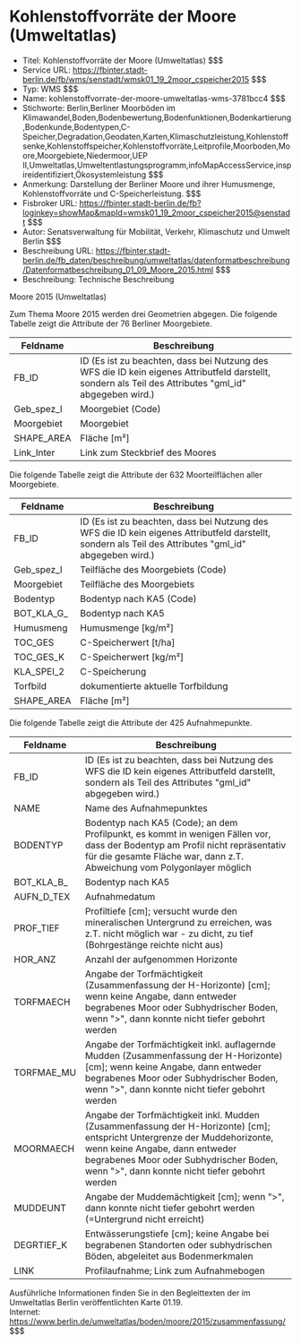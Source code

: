# Kohlenstoffvorräte der Moore (Umweltatlas)
- Titel: Kohlenstoffvorräte der Moore (Umweltatlas) $$$
- Service URL: https://fbinter.stadt-berlin.de/fb/wms/senstadt/wmsk01_19_2moor_cspeicher2015 $$$
- Typ: WMS $$$
- Name: kohlenstoffvorrate-der-moore-umweltatlas-wms-3781bcc4 $$$
- Stichworte: Berlin,Berliner Moorböden im Klimawandel,Boden,Bodenbewertung,Bodenfunktionen,Bodenkartierung,Bodenkunde,Bodentypen,C-Speicher,Degradation,Geodaten,Karten,Klimaschutzleistung,Kohlenstoffsenke,Kohlenstoffspeicher,Kohlenstoffvorräte,Leitprofile,Moorboden,Moore,Moorgebiete,Niedermoor,UEP II,Umweltatlas,Umweltentlastungsprogramm,infoMapAccessService,inspireidentifiziert,Ökosystemleistung $$$
- Anmerkung: Darstellung der Berliner Moore und ihrer Humusmenge, Kohlenstoffvorräte und C-Speicherleistung. $$$
- Fisbroker URL: https://fbinter.stadt-berlin.de/fb?loginkey=showMap&mapId=wmsk01_19_2moor_cspeicher2015@senstadt $$$
- Autor: Senatsverwaltung für Mobilität, Verkehr, Klimaschutz und Umwelt Berlin $$$
- Beschreibung URL: https://fbinter.stadt-berlin.de/fb_daten/beschreibung/umweltatlas/datenformatbeschreibung/Datenformatbeschreibung_01_09_Moore_2015.html $$$
- Beschreibung: Technische Beschreibung 

Moore 2015 (Umweltatlas)

Zum Thema Moore 2015 werden drei Geometrien abgegen. Die folgende Tabelle zeigt die Attribute der 76 Berliner Moorgebiete.

| Feldname     | Beschreibung                                                                                                                                            |
| ------------ | ------------------------------------------------------------------------------------------------------------------------------------------------------- |
| FB\_ID       | ID (Es ist zu beachten, dass bei Nutzung des WFS die ID kein eigenes Attributfeld darstellt, sondern als Teil des Attributes "gml\_id" abgegeben wird.) |
| Geb\_spez\_I | Moorgebiet (Code)                                                                                                                                       |
| Moorgebiet   | Moorgebiet                                                                                                                                              |
| SHAPE\_AREA  | Fläche \[m²\]                                                                                                                                           |
| Link\_Inter  | Link zum Steckbrief des Moores                                                                                                                          |

  
Die folgende Tabelle zeigt die Attribute der 632 Moorteilflächen aller Moorgebiete.

| Feldname      | Beschreibung                                                                                                                                            |
| ------------- | ------------------------------------------------------------------------------------------------------------------------------------------------------- |
| FB\_ID        | ID (Es ist zu beachten, dass bei Nutzung des WFS die ID kein eigenes Attributfeld darstellt, sondern als Teil des Attributes "gml\_id" abgegeben wird.) |
| Geb\_spez\_I  | Teilfläche des Moorgebiets (Code)                                                                                                                       |
| Moorgebiet    | Teilfläche des Moorgebiets                                                                                                                              |
| Bodentyp      | Bodentyp nach KA5 (Code)                                                                                                                                |
| BOT\_KLA\_G\_ | Bodentyp nach KA5                                                                                                                                       |
| Humusmeng     | Humusmenge \[kg/m²\]                                                                                                                                    |
| TOC\_GES      | C-Speicherwert \[t/ha\]                                                                                                                                 |
| TOC\_GES\_K   | C-Speicherwert \[kg/m²\]                                                                                                                                |
| KLA\_SPEI\_2  | C-Speicherung                                                                                                                                           |
| Torfbild      | dokumentierte aktuelle Torfbildung                                                                                                                      |
| SHAPE\_AREA   | Fläche \[m²\]                                                                                                                                           |

  
Die folgende Tabelle zeigt die Attribute der 425 Aufnahmepunkte.

| Feldname      | Beschreibung                                                                                                                                                                                                                                              |
| ------------- | --------------------------------------------------------------------------------------------------------------------------------------------------------------------------------------------------------------------------------------------------------- |
| FB\_ID        | ID (Es ist zu beachten, dass bei Nutzung des WFS die ID kein eigenes Attributfeld darstellt, sondern als Teil des Attributes "gml\_id" abgegeben wird.)                                                                                                   |
| NAME          | Name des Aufnahmepunktes                                                                                                                                                                                                                                  |
| BODENTYP      | Bodentyp nach KA5 (Code); an dem Profilpunkt, es kommt in wenigen Fällen vor, dass der Bodentyp am Profil nicht repräsentativ für die gesamte Fläche war, dann z.T. Abweichung vom Polygonlayer möglich                                                   |
| BOT\_KLA\_B\_ | Bodentyp nach KA5                                                                                                                                                                                                                                         |
| AUFN\_D\_TEX  | Aufnahmedatum                                                                                                                                                                                                                                             |
| PROF\_TIEF    | Profiltiefe \[cm\]; versucht wurde den mineralischen Untergrund zu erreichen, was z.T. nicht möglich war - zu dicht, zu tief (Bohrgestänge reichte nicht aus)                                                                                             |
| HOR\_ANZ      | Anzahl der aufgenommen Horizonte                                                                                                                                                                                                                          |
| TORFMAECH     | Angabe der Torfmächtigkeit (Zusammenfassung der H-Horizonte) \[cm\]; wenn keine Angabe, dann entweder begrabenes Moor oder Subhydrischer Boden, wenn ">", dann konnte nicht tiefer gebohrt werden                                                         |
| TORFMAE\_MU   | Angabe der Torfmächtigkeit inkl. auflagernde Mudden (Zusammenfassung der H-Horizonte) \[cm\]; wenn keine Angabe, dann entweder begrabenes Moor oder Subhydrischer Boden, wenn ">", dann konnte nicht tiefer gebohrt werden                                |
| MOORMAECH     | Angabe der Torfmächtigkeit inkl. Mudden (Zusammenfassung der H-Horizonte) \[cm\]; entspricht Untergrenze der Muddehorizonte, wenn keine Angabe, dann entweder begrabenes Moor oder Subhydrischer Boden, wenn ">", dann konnte nicht tiefer gebohrt werden |
| MUDDEUNT      | Angabe der Muddemächtigkeit \[cm\]; wenn ">", dann konnte nicht tiefer gebohrt werden (=Untergrund nicht erreicht)                                                                                                                                        |
| DEGRTIEF\_K   | Entwässerungstiefe \[cm\]; keine Angabe bei begrabenen Standorten oder subhydrischen Böden, abgeleitet aus Bodenmerkmalen                                                                                                                                 |
| LINK          | Profilaufnahme; Link zum Aufnahmebogen                                                                                                                                                                                                                    |

Ausführliche Informationen finden Sie in den Begleittexten der im Umweltatlas Berlin veröffentlichten Karte 01.19.  
Internet: https://www.berlin.de/umweltatlas/boden/moore/2015/zusammenfassung/ $$$
